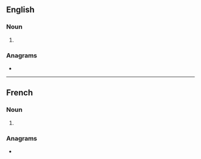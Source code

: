 ==English==

===Noun===
{{head|en|noun plural form}}

# {{plural of|fermentation|lang=en}}

===Anagrams===
* {{anagrams|en|infantometers}}

----

==French==

===Noun===
{{head|fr|noun plural form|g=f}}

# {{plural of|fermentation|lang=fr}}

===Anagrams===
* {{l|fr|manifesteront}}